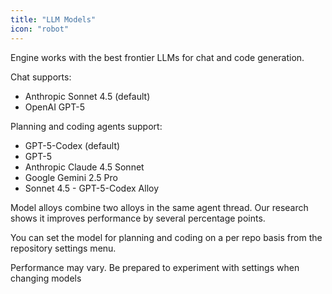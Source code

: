 ```yaml
---
title: "LLM Models"
icon: "robot"
---
```


Engine works with the best frontier LLMs for chat and code generation.

Chat supports:

- Anthropic Sonnet 4.5 (default)
- OpenAI GPT-5

Planning and coding agents support:

- GPT-5-Codex (default)
- GPT-5
- Anthropic Claude 4.5 Sonnet
- Google Gemini 2.5 Pro
- Sonnet 4.5 - GPT-5-Codex Alloy

<Note>
  Model alloys combine two alloys in the same agent thread. Our research shows it improves performance by several percentage points.
</Note>

You can set the model for planning and coding on a per repo basis from the repository settings menu.

<Warning>
  Performance may vary. Be prepared to experiment with settings when changing models
</Warning>